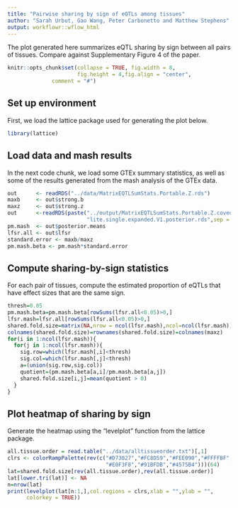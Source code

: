 ```yaml
---
title: "Pairwise sharing by sign of eQTLs among tissues"
author: "Sarah Urbut, Gao Wang, Peter Carbonetto and Matthew Stephens"
output: workflowr::wflow_html
---
```


The plot generated here summarizes eQTL sharing by sign between all
pairs of tissues. Compare against Supplementary Figure 4 of the paper.

```r
knitr::opts_chunk$set(collapse = TRUE, fig.width = 8,
                      fig.height = 4,fig.align = "center",
		      comment = "#")
```

## Set up environment

First, we load the lattice package used for generating the plot below.

```r
library(lattice)
```

## Load data and mash results

In the next code chunk, we load some GTEx summary statistics, as well
as some of the results generated from the mash analysis of the GTEx
data.

```r
out      <- readRDS("../data/MatrixEQTLSumStats.Portable.Z.rds")
maxb     <- out$strong.b
maxz     <- out$strong.z
out      <-readRDS(paste("../output/MatrixEQTLSumStats.Portable.Z.coved.K3.P3",
                         "lite.single.expanded.V1.posterior.rds",sep = "."))
pm.mash  <- out$posterior.means
lfsr.all <- out$lfsr
standard.error <- maxb/maxz
pm.mash.beta <- pm.mash*standard.error
```

## Compute sharing-by-sign statistics

For each pair of tissues, compute the estimated proportion of eQTLs
that have effect sizes that are the same sign.

```r
thresh=0.05
pm.mash.beta=pm.mash.beta[rowSums(lfsr.all<0.05)>0,]
lfsr.mash=lfsr.all[rowSums(lfsr.all<0.05)>0,]
shared.fold.size=matrix(NA,nrow = ncol(lfsr.mash),ncol=ncol(lfsr.mash))
colnames(shared.fold.size)=rownames(shared.fold.size)=colnames(maxz)
for(i in 1:ncol(lfsr.mash)){
  for(j in 1:ncol(lfsr.mash)){
    sig.row=which(lfsr.mash[,i]<thresh)
    sig.col=which(lfsr.mash[,j]<thresh)
    a=(union(sig.row,sig.col))
    quotient=(pm.mash.beta[a,i]/pm.mash.beta[a,j])
    shared.fold.size[i,j]=mean(quotient > 0)
  }
}
```

## Plot heatmap of sharing by sign

Generate the heatmap using the "levelplot" function from the lattice
package.

```r
all.tissue.order = read.table("../data/alltissueorder.txt")[,1]
clrs <- colorRampPalette(rev(c("#D73027","#FC8D59","#FEE090","#FFFFBF",
                               "#E0F3F8","#91BFDB","#4575B4")))(64)
lat=shared.fold.size[rev(all.tissue.order),rev(all.tissue.order)]
lat[lower.tri(lat)] <- NA
n=nrow(lat)
print(levelplot(lat[n:1,],col.regions = clrs,xlab = "",ylab = "",
      colorkey = TRUE))
```


